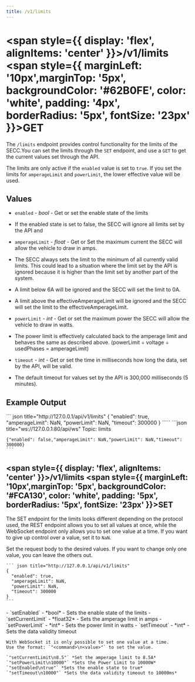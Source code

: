 ```yaml
---
title: /v1/limits
---
```



#
# <span style={{ display: 'flex', alignItems: 'center' }}>/v1/limits <span style={{ marginLeft: '10px',marginTop: '5px', backgroundColor: '#62B0FE', color: 'white', padding: '4px', borderRadius: '5px', fontSize: '23px' }}>GET</span></span>

The `/limits` endpoint provides control functionality for the limits of the SECC.You can set the limits through the `SET` endpoint, and use a `GET` to get the current values set through the API.


The limits are only active if the `enabled` value is set to `true`.
If you set the limits for `amperageLimit` and `powerLimit`, the lower effective value will be used.

## Values
- `enabled` - *bool* - Get or set the enable state of the limits
- If the enabled state is set to false, the SECC will ignore all limits set by the API and
- `amperageLimit` - *float* - Get or Set the maximum current the SECC will allow the vehicle to draw in amps.
- The SECC always sets the limit to the minimum of all currently valid limits. This could lead to a
situation where the limit set by the API is ignored because it is higher than the limit set by another part of the system.
- A limit below 6A will be ignored and the SECC will set the limit to 0A.
- A limit above the effectiveAmperageLimit will be ignored and the SECC will set the limit to the effectiveAmperageLimit.
- `powerLimit` - *int* - Get or set the maximum power the SECC will allow the vehicle to draw in watts.
- The power limit is effectively calculated back to the amperage limit and behaves the same as described above. (powerLimit ÷ voltage ÷ usedPhases = amperageLimit)

- `timeout` - *int* - Get or set the time in milliseconds how long the data, set by the API, will be valid.
- The default timeout for values set by the API is 300,000 milliseconds (5 minutes).

## Example Output


<Tabs>
  <TabItem value="rest" label="REST" default>
    ``` json title="http://127.0.0.1/api/v1/limits"
    {
      "enabled": true,
      "amperageLimit": NaN,
      "powerLimit": NaN,
      "timeout": 300000
    }
    `````
  </TabItem>
  <TabItem value="ws" label="WebSocket">
    ```json title="ws://127.0.0.1:80/api/ws"
    Topic: limits

    {"enabled": false,"amperageLimit": NaN,"powerLimit": NaN,"timeout": 300000}
    ```
  </TabItem>
</Tabs>

## <span style={{ display: 'flex', alignItems: 'center' }}>/v1/limits <span style={{ marginLeft: '10px',marginTop: '5px', backgroundColor: '#FCA130', color: 'white', padding: '5px', borderRadius: '5px', fontSize: '23px' }}>SET</span></span>


  The SET endpoint for the limits looks different depending on the protocol used, the REST endpoint allows you to set all values at once, while the WebSocket endpoint only allows you to set one value at a time.
  If you want to give up control over a value, set it to `NaN`.

<Tabs>
  <TabItem value="rest" label="REST" default>
    Set the request body to the desired values. If you want to change only one value, you can leave the others out.

    ``` json title="http://127.0.0.1/api/v1/limits"
    {
      "enabled": true,
      "amperageLimit": NaN,
      "powerLimit": NaN,
      "timeout": 300000
    }
    ```
  </TabItem>
  <TabItem value="ws" label="WebSocket">
    - `setEnabled` - *bool* - Sets the enable state of the limits
    - `setCurrentLimit` - *float32* - Sets the amperage limit in amps
    - `setPowerLimit` - *int* - Sets the power limit in watts
    - `setTimeout` - *int* - Sets the data validity timeout

    With WebSocket it is only possible to set one value at a time.
    Use the format: `"<command>\n<value>"` to set the value.

    `"setCurrentLimit\n8.5"` *Set the amperage limit to 8.5A*
    `"setPowerLimit\n10000"` *Sets the Power Limit to 10000W*
    `"setEnabled\ntrue"` *Sets the enable state to true*
    `"setTimeout\n10000"` *Sets the data validity timeout to 10000ms*

  </TabItem>
</Tabs>
